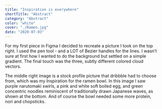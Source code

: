```yaml
---
title: "Inspiration is everywhere"
shortTitle: "Abstract"
category: "Abstract"
color: "white"
cover: "./Ramen.jpg"
date: "2020-07-03"
---
```


For my first piece in Figma I decided to recreate a picture I took on the top right. I used the pen tool - and a LOT of Bezier handles for the lines. I wasn’t sure at first how I wanted to do the background but settled on a simple gradient. The final touch was the three, subtly different colored cloud vectors.

The middle right image is a stock profile picture that dribbble had to choose from, which was my
Inspiration for the ramen bowl. In this image I saw purple narutomaki swirls, a pink and white soft boiled egg, and green concentric noodles reminiscent of traditionally drawn Japanese waves, as shown at the bottom. And of course the bowl needed some more protein, nori and chopsticks.
